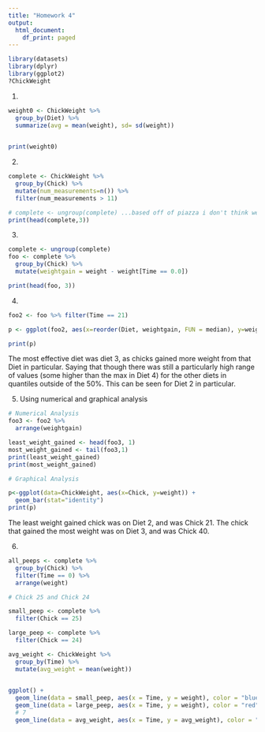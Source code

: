 ```yaml
---
title: "Homework 4"
output:
  html_document:
    df_print: paged
---
```


```r
library(datasets)
library(dplyr)
library(ggplot2)
?ChickWeight
```

1.
```r
weight0 <- ChickWeight %>%
  group_by(Diet) %>%
  summarize(avg = mean(weight), sd= sd(weight))
  

print(weight0)
```

2.
```r
complete <- ChickWeight %>%
  group_by(Chick) %>%
  mutate(num_measurements=n()) %>%
  filter(num_measurements > 11)

# complete <- ungroup(complete) ...based off of piazza i don't think we need to ungroup here 
print(head(complete,3))

```

3.
```r

complete <- ungroup(complete)
foo <- complete %>%
  group_by(Chick) %>%
  mutate(weightgain = weight - weight[Time == 0.0])

print(head(foo, 3))

```

4.
```r

foo2 <- foo %>% filter(Time == 21)

p <- ggplot(foo2, aes(x=reorder(Diet, weightgain, FUN = median), y=weightgain)) + geom_boxplot() + expand_limits(y=0)

print(p) 
```

The most effective diet was diet 3, as chicks gained more weight from that Diet in particular. Saying that though there was still a particularly high range of values (some higher than the max in Diet 4) for the other diets in quantiles outside of the 50%. This can be seen for Diet 2 in particular.

5. Using numerical and graphical analysis

```r
# Numerical Analysis
foo3 <- foo2 %>%
  arrange(weightgain)

least_weight_gained <- head(foo3, 1)
most_weight_gained <- tail(foo3,1) 
print(least_weight_gained)
print(most_weight_gained)

# Graphical Analysis

p<-ggplot(data=ChickWeight, aes(x=Chick, y=weight)) +
  geom_bar(stat="identity")
print(p)
```

The least weight gained chick was on Diet 2, and was Chick 21.
The chick that gained the most weight was on Diet 3, and was Chick 40.

6.
```r

all_peeps <- complete %>%
  group_by(Chick) %>%
  filter(Time == 0) %>%
  arrange(weight)

# Chick 25 and Chick 24

small_peep <- complete %>%
  filter(Chick == 25)

large_peep <- complete %>%
  filter(Chick == 24)

avg_weight <- ChickWeight %>%
  group_by(Time) %>%
  mutate(avg_weight = mean(weight))
  

ggplot() + 
  geom_line(data = small_peep, aes(x = Time, y = weight), color = "blue") +
  geom_line(data = large_peep, aes(x = Time, y = weight), color = "red") + 
  # 7
  geom_line(data = avg_weight, aes(x = Time, y = avg_weight), color = "black")


```



